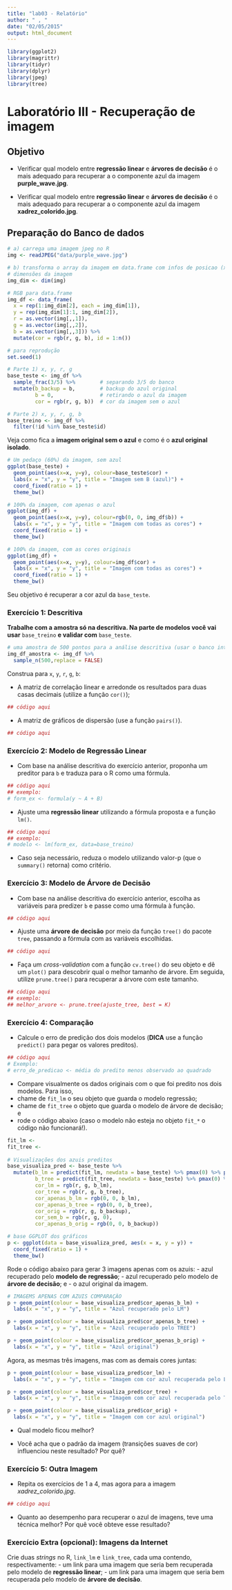 ```yaml
---
title: "lab03 - Relatório"
author: " , "
date: "02/05/2015"
output: html_document
---
```


```r
library(ggplot2)
library(magrittr)
library(tidyr)
library(dplyr)
library(jpeg)
library(tree)
```

# Laboratório III - Recuperação de imagem

## Objetivo

- Verificar qual modelo entre **regressão linear** e **árvores de decisão** é o mais adequado para recuperar a o componente azul da imagem **purple_wave.jpg**.

- Verificar qual modelo entre **regressão linear** e **árvores de decisão** é o mais adequado para recuperar a o componente azul da imagem **xadrez_colorido.jpg**.

## Preparação do Banco de dados

```r
# a) carrega uma imagem jpeg no R 
img <- readJPEG("data/purple_wave.jpg")

# b) transforma o array da imagem em data.frame com infos de posicao (x,y) e cor (r,g,b)
# dimensões da imagem
img_dim <- dim(img)

# RGB para data.frame
img_df <- data_frame(
  x = rep(1:img_dim[2], each = img_dim[1]),
  y = rep(img_dim[1]:1, img_dim[2]),
  r = as.vector(img[,,1]),
  g = as.vector(img[,,2]),
  b = as.vector(img[,,3])) %>%
  mutate(cor = rgb(r, g, b), id = 1:n())
```

```r
# para reprodução
set.seed(1) 

# Parte 1) x, y, r, g
base_teste <- img_df %>% 
  sample_frac(3/5) %>%        # separando 3/5 do banco
  mutate(b_backup = b,        # backup do azul original
         b = 0,               # retirando o azul da imagem
         cor = rgb(r, g, b))  # cor da imagem sem o azul

# Parte 2) x, y, r, g, b
base_treino <- img_df %>% 
  filter(!id %in% base_teste$id)
```

Veja como fica a **imagem original sem o azul** e como é o **azul original isolado**.

```r
# Um pedaço (60%) da imagem, sem azul
ggplot(base_teste) + 
  geom_point(aes(x=x, y=y), colour=base_teste$cor) +
  labs(x = "x", y = "y", title = "Imagem sem B (azul)") +
  coord_fixed(ratio = 1) +
  theme_bw()

# 100% da imagem, com apenas o azul
ggplot(img_df) + 
  geom_point(aes(x=x, y=y), colour=rgb(0, 0, img_df$b)) +
  labs(x = "x", y = "y", title = "Imagem com todas as cores") +
  coord_fixed(ratio = 1) +
  theme_bw()

# 100% da imagem, com as cores originais
ggplot(img_df) + 
  geom_point(aes(x=x, y=y), colour=img_df$cor) +
  labs(x = "x", y = "y", title = "Imagem com todas as cores") +
  coord_fixed(ratio = 1) +
  theme_bw()
```

Seu objetivo é recuperar a cor azul da `base_teste`.

### Exercício 1: Descritiva

**Trabalhe com a amostra só na descritiva. Na parte de modelos você vai usar** `base_treino` **e validar com** `base_teste`.

```r
# uma amostra de 500 pontos para a análise descritiva (usar o banco inteiro é desnecessário e demorado)
img_df_amostra <- img_df %>% 
  sample_n(500,replace = FALSE)
```

Construa para `x`, `y`, `r`, `g`, `b`:

- A matriz de correlação linear e arredonde os resultados para duas casas decimais (utilize a função `cor()`);

```r
## código aqui
```


- A matriz de gráficos de dispersão (use a função `pairs()`).

```r
## código aqui
```

### Exercício 2: Modelo de Regressão Linear

- Com base na análise descritiva do exercício anterior, proponha um preditor para `b` e traduza para o R como uma fórmula.

```r
## código aqui
## exemplo: 
# form_ex <- formula(y ~ A + B)
```

- Ajuste uma **regressão linear** utilizando a fórmula proposta e a função `lm()`.

```r
## código aqui
## exemplo:
# modelo <- lm(form_ex, data=base_treino)
```

- Caso seja necessário, reduza o modelo utilizando valor-p (que o `summary()` retorna) como critério.

### Exercício 3: Modelo de Árvore de Decisão

- Com base na análise descritiva do exercício anterior, escolha as variáveis para predizer `b` e passe como uma fórmula à função.

```r
## código aqui
```

- Ajuste uma **árvore de decisão** por meio da função `tree()` do pacote `tree`, passando a fórmula com as variáveis escolhidas.

```r
## código aqui
```

- Faça um *cross-validation* com a função `cv.tree()` do seu objeto e dê um `plot()` para descobrir qual o melhor tamanho de árvore. Em seguida, utilize `prune.tree()` para recuperar a árvore com este tamanho.

```r
## código aqui
## exemplo:
## melhor_arvore <- prune.tree(ajuste_tree, best = K)
```

### Exercício 4: Comparação

- Calcule o erro de predição dos dois modelos (**DICA** use a função `predict()` para pegar os valores preditos).

```r
## código aqui
# Exemplo:
# erro_de_predicao <- média do predito menos observado ao quadrado
```

- Compare visualmente os dados originais com o que foi predito nos dois modelos. Para isso,
- chame de `fit_lm` o seu objeto que guarda o modelo regressão;
- chame de `fit_tree` o objeto que guarda o modelo de árvore de decisão; e 
- rode o código abaixo (caso o modelo não esteja no objeto `fit_*` o código não funcionará!).

```r
fit_lm <-
fit_tree <-
  
# Visualizações dos azuis preditos
base_visualiza_pred <- base_teste %>% 
  mutate(b_lm = predict(fit_lm, newdata = base_teste) %>% pmax(0) %>% pmin(1),
         b_tree = predict(fit_tree, newdata = base_teste) %>% pmax(0) %>% pmin(1),
         cor_lm = rgb(r, g, b_lm),
         cor_tree = rgb(r, g, b_tree),
         cor_apenas_b_lm = rgb(0, 0, b_lm),
         cor_apenas_b_tree = rgb(0, 0, b_tree),
         cor_orig = rgb(r, g, b_backup),
         cor_sem_b = rgb(r, g, 0),
         cor_apenas_b_orig = rgb(0, 0, b_backup))

# base GGPLOT dos gráficos
p <- ggplot(data = base_visualiza_pred, aes(x = x, y = y)) +
  coord_fixed(ratio = 1) +
  theme_bw()
```

Rode o código abaixo para gerar 3 imagens apenas com os azuis: 
- azul recuperado pelo **modelo de regressão**; 
- azul recuperado pelo modelo de **árvore de decisão**; e 
- o azul original da imagem.

```r
# IMAGEMS APENAS COM AZUIS COMPARAÇÃO 
p + geom_point(colour = base_visualiza_pred$cor_apenas_b_lm) +
  labs(x = "x", y = "y", title = "Azul recuperado pelo LM")

p + geom_point(colour = base_visualiza_pred$cor_apenas_b_tree) +
  labs(x = "x", y = "y", title = "Azul recuperado pelo TREE")

p + geom_point(colour = base_visualiza_pred$cor_apenas_b_orig) +
  labs(x = "x", y = "y", title = "Azul original")

```

Agora, as mesmas três imagens, mas com as demais cores juntas:

```r
p + geom_point(colour = base_visualiza_pred$cor_lm) +
  labs(x = "x", y = "y", title = "Imagem com cor azul recuperada pelo LM")

p + geom_point(colour = base_visualiza_pred$cor_tree) +
  labs(x = "x", y = "y", title = "Imagem com cor azul recuperada pelo TREE")

p + geom_point(colour = base_visualiza_pred$cor_orig) +
  labs(x = "x", y = "y", title = "Imagem com cor azul original") 

```

- Qual modelo ficou melhor?

<!-- RESPOSTA AQUI -->

- Você acha que o padrão da imagem (transições suaves de cor) influenciou neste resultado? Por quê?

<!-- RESPOSTA AQUI -->

### Exercício 5: Outra Imagem

- Repita os exercícios de 1 a 4, mas agora para a imagem *xadrez_colorido.jpg*. 

```r
## código aqui
```

- Quanto ao desempenho para recuperar o azul de imagens, teve uma técnica melhor? Por quê você obteve esse resultado?

<!-- RESPOSTA AQUI -->

### Exercício Extra (opcional): Imagens da Internet

Crie duas *strings* no R, `link_lm` e `link_tree`, cada uma contendo, respectivamente: 
- um link para uma imagem que seria bem recuperada pelo modelo de **regressão linear**;
- um link para uma imagem que seria bem recuperada pelo modelo de **árvore de decisão**.
